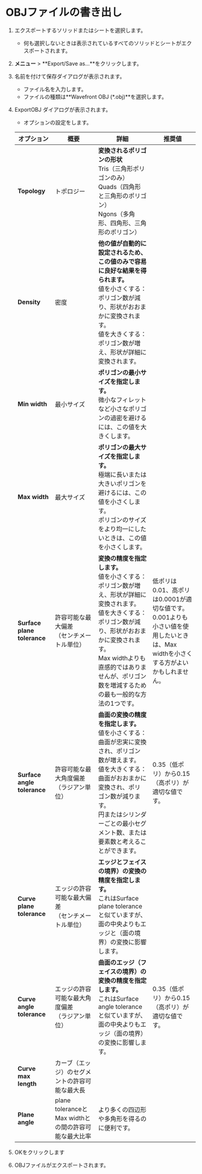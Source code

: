# OBJファイルの書き出し

1. エクスポートするソリッドまたはシートを選択します。
   - 何も選択しないときは表示されているすべてのソリッドとシートがエクスポートされます。
2. **メニュー** > **Export/Save as...**をクリックします。
3. 名前を付けて保存ダイアログが表示されます。
   - ファイル名を入力します。
   - ファイルの種類は**Wavefront OBJ (*.obj)**を選択します。
4. ExportOBJ ダイアログが表示されます。
   - オプションの設定をします。

   | オプション | 概要 | 詳細 |推奨値 |
   | ------- | ------- |------- |------- |
   | **Topology**|トポロジー|**変換されるポリゴンの形状**<br />Tris（三角形ポリゴンのみ）<br />Quads（四角形と三角形のポリゴン）<br />Ngons（多角形、四角形、三角形のポリゴン）||
   |**Density**|密度|**他の値が自動的に設定されるため、この値のみで容易に良好な結果を得られます。** <br />値を小さくする：ポリゴン数が減り、形状がおおまかに変換されます。<br />値を大きくする：ポリゴン数が増え、形状が詳細に変換されます。|　|
   |**Min width**|最小サイズ|**ポリゴンの最小サイズを指定します。**<br />微小なフィレットなど小さなポリゴンの過密を避けるには、この値を大きくします。
   |**Max width**|最大サイズ|**ポリゴンの最大サイズを指定します。**<br />極端に長いまたは大きいポリゴンを避けるには、この値を小さくします。<br />ポリゴンのサイズをより均一にしたいときは、この値を小さくします。|
   |**Surface plane tolerance**|許容可能な最大偏差<br />（センチメートル単位）|**変換の精度を指定します。**<br />値を小さくする：ポリゴン数が増え、形状が詳細に変換されます。<br />値を大きくする：ポリゴン数が減り、形状がおおまかに変換されます。<br />Max widthよりも直感的ではありませんが、ポリゴン数を増減するための最も一般的な方法の1つです。|低ポリは0.01、高ポリは0.0001が適切な値です。<br />0.001よりも小さい値を使用したいときは、Max widthを小さくする方がよいかもしれません。|
   |**Surface angle tolerance**|許容可能な最大角度偏差<br />（ラジアン単位）|**曲面の変換の精度を指定します。**<br />値を小さくする：曲面が忠実に変換され、ポリゴン数が増えます。<br />値を大きくする：曲面がおおまかに変換され、ポリゴン数が減ります。<br />円またはシリンダーごとの最小セグメント数、または要素数と考えることができます。|0.35（低ポリ）から0.15（高ポリ）が適切な値です。|
   |**Curve plane tolerance**|エッジの許容可能な最大偏差<br />（センチメートル単位）|**エッジとフェイスの境界）の変換の精度を指定します。**<br />これはSurface plane toleranceと似ていますが、面の中央よりもエッジと（面の境界）の変換に影響します。||
   |**Curve angle tolerance**|エッジの許容可能な最大角度偏差<br />（ラジアン単位）|**曲面のエッジ（フェイスの境界）の変換の精度を指定します。**<br />これはSurface angle toleranceと似ていますが、面の中央よりもエッジ（面の境界）の変換に影響します。|0.35（低ポリ）から0.15（高ポリ）が適切な値です。|
   |**Curve max length**|カーブ（エッジ）のセグメントの許容可能な最大長|         |
   |**Plane angle**|plane toleranceとMax widthとの間の許容可能な最大比率|より多くの四辺形や多角形を得るのに便利です。|
5. OKをクリックします
6. OBJファイルがエクスポートされます。





